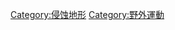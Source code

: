 {{Catnav|頁面分類|地理|地形}}
{{Catnav|頁面分類|人类社会|文化|体育|野外運動}}

{{Commonscat|Beaches}}
{{catmore}}

[[Category:侵蚀地形|Category:侵蚀地形]]
[[Category:野外運動|Category:野外運動]]